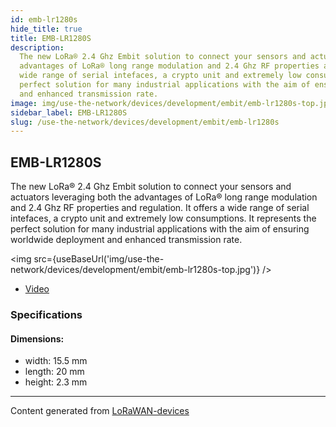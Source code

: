 ```yaml
---
id: emb-lr1280s
hide_title: true
title: EMB-LR1280S
description:
  The new LoRa® 2.4 Ghz Embit solution to connect your sensors and actuators leveraging both the
  advantages of LoRa® long range modulation and 2.4 Ghz RF properties and regulation. It offers a
  wide range of serial intefaces, a crypto unit and extremely low consumptions. It represents the
  perfect solution for many industrial applications with the aim of ensuring worldwide deployment
  and enhanced transmission rate.
image: img/use-the-network/devices/development/embit/emb-lr1280s-top.jpg
sidebar_label: EMB-LR1280S
slug: /use-the-network/devices/development/embit/emb-lr1280s
---
```



## EMB-LR1280S

The new LoRa® 2.4 Ghz Embit solution to connect your sensors and actuators leveraging both the
advantages of LoRa® long range modulation and 2.4 Ghz RF properties and regulation. It offers a wide
range of serial intefaces, a crypto unit and extremely low consumptions. It represents the perfect
solution for many industrial applications with the aim of ensuring worldwide deployment and enhanced
transmission rate.

<img src={useBaseUrl('img/use-the-network/devices/development/embit/emb-lr1280s-top.jpg')} />

- [Video](https://www.youtube.com/watch?v=W9B9bqGjlVs)

### Specifications

#### Dimensions:

- width: 15.5 mm
- length: 20 mm
- height: 2.3 mm

---

Content generated from [LoRaWAN-devices](https://github.com/TheThingsNetwork/lorawan-devices)
